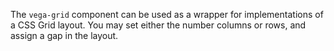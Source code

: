 The `vega-grid` component can be used as a wrapper for implementations of a CSS Grid layout. You may set either the number columns or rows, and assign a gap in the layout.
